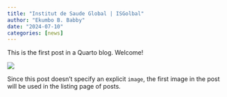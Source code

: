 ```yaml
---
title: "Institut de Saude Global | ISGolbal"
author: "Ekumbo B. Babby"
date: "2024-07-10"
categories: [news]
---
```


This is the first post in a Quarto blog. Welcome!

![](thumbnail.jpg)

Since this post doesn't specify an explicit `image`, the first image in the post will be used in the listing page of posts.
